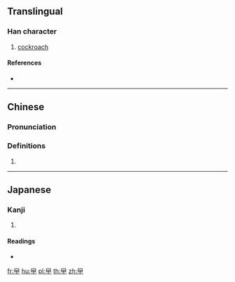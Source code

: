 {{character info/new}}
==Translingual==

===Han character===
{{Han char|rn=73|rad=曰|as=01|sn=5|four=|canj=AL}}

# {{lb|zh|Cantonese}} [[cockroach]]

====References====
* {{Han ref|kx=0502.011|dkj=14279|hdz=42528.010|uh=66F1|ud=26353}}

----

==Chinese==
{{zh-forms}}

===Pronunciation===
{{zh-pron
|m=yuē
|c=gaak6,gaap3,gaat6,gat6,zaat6
|mc=
|oc=
|ma=
|cat=
}}

===Definitions===
{{zh-hanzi}}

# {{rfdef|lang=zh}}

----

==Japanese==

===Kanji===
{{ja-kanji|grade=|rs=曰01}}

# {{defn|lang=ja|sort=曰01}}

====Readings====
* {{ja-readings|on=[[おう]] (ō)|kun=}}

[[fr:曱]]
[[hu:曱]]
[[pl:曱]]
[[th:曱]]
[[zh:曱]]